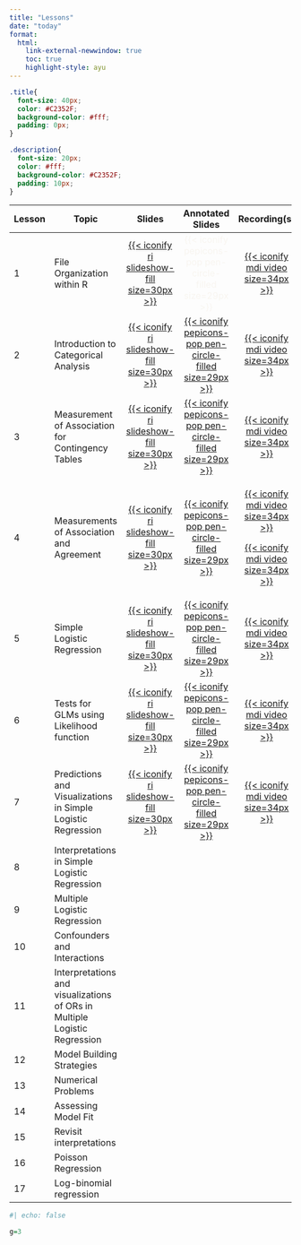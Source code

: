 ```yaml
---
title: "Lessons"
date: "today"
format: 
  html:
    link-external-newwindow: true
    toc: true
    highlight-style: ayu
---
```


```css
.title{
  font-size: 40px;
  color: #C2352F;
  background-color: #fff;
  padding: 0px;
}

.description{
  font-size: 20px;
  color: #fff;
  background-color: #C2352F;
  padding: 10px;
}
```

+-----------+---------------------------------------------------------------------------+--------------------------------------------------------------------------------------------------------------------------------------+---------------------------------------------------------------------------------------------------------------------------------------------------------+------------------------------------------------------------------------------------------------------------------------------------------------------------------------------------------------------------------------------------------------------+
| Lesson    | Topic                                                                     | Slides                                                                                                                               | Annotated Slides                                                                                                                                        | Recording(s)                                                                                                                                                                                                                                         |
+===========+===========================================================================+:====================================================================================================================================:+:=======================================================================================================================================================:+:====================================================================================================================================================================================================================================================:+
| 1         | File Organization within R                                                | [[{{< iconify ri slideshow-fill size=30px >}}](/lectures/01_File_Organization_R/01_File_Organization_R.qmd)]{style="color:#f8f5f0;"} | [{{< iconify pepicons-pop pen-circle-filled size=29px >}}]{style="color:#f8f5f0;"}                                                                      | [[{{< iconify mdi video size=34px >}}](https://echo360.org/section/3d2de378-ed40-415a-8caf-8c75f3b5d9ff/public)]{style="color:#f8f5f0;"}                                                                                                             |
+-----------+---------------------------------------------------------------------------+--------------------------------------------------------------------------------------------------------------------------------------+---------------------------------------------------------------------------------------------------------------------------------------------------------+------------------------------------------------------------------------------------------------------------------------------------------------------------------------------------------------------------------------------------------------------+
| 2         | Introduction to Categorical Analysis                                      | [[{{< iconify ri slideshow-fill size=30px >}}](/lectures/02_Intro_CDA/02_Intro_CDA.qmd)]{style="color:#f8f5f0;"}                     | [[{{< iconify pepicons-pop pen-circle-filled size=29px >}}](/lectures/02_Intro_CDA/02_Intro_CDA_notes.pdf)]{style="color:#f8f5f0;"}                     | [[{{< iconify mdi video size=34px >}}](https://echo360.org/media/97486deb-8346-4aef-a24e-a77a7350a6f2/public)]{style="color:#f8f5f0;"}                                                                                                               |
+-----------+---------------------------------------------------------------------------+--------------------------------------------------------------------------------------------------------------------------------------+---------------------------------------------------------------------------------------------------------------------------------------------------------+------------------------------------------------------------------------------------------------------------------------------------------------------------------------------------------------------------------------------------------------------+
| 3         | Measurement of Association for Contingency Tables                         | [[{{< iconify ri slideshow-fill size=30px >}}](/lectures/03_Meas_Assoc_CT/03_Meas_Assoc_CT.qmd)]{style="color:#f8f5f0;"}             | [[{{< iconify pepicons-pop pen-circle-filled size=29px >}}](/lectures/03_Meas_Assoc_CT/03_Meas_Assoc_CT_notes.pdf)]{style="color:#f8f5f0;"}             | [[{{< iconify mdi video size=34px >}}](https://echo360.org/lesson/G_a2cd2099-5666-4143-b05a-a1e020f96c16_dffa6d24-1dbf-45aa-8ff9-abe9b32c4e9e_2024-04-08T13:00:00.000_2024-04-08T15:00:00.000/classroom#sortDirection=desc)]{style="color:#f8f5f0;"} |
+-----------+---------------------------------------------------------------------------+--------------------------------------------------------------------------------------------------------------------------------------+---------------------------------------------------------------------------------------------------------------------------------------------------------+------------------------------------------------------------------------------------------------------------------------------------------------------------------------------------------------------------------------------------------------------+
| 4         | Measurements of Association and Agreement                                 | [[{{< iconify ri slideshow-fill size=30px >}}](/lectures/04_Meas_Assoc_Agree/04_Meas_Assoc_Agree.qmd)]{style="color:#f8f5f0;"}       | [[{{< iconify pepicons-pop pen-circle-filled size=29px >}}](/lectures/04_Meas_Assoc_Agree/04_Meas_Assoc_Agree_notes.pdf)]{style="color:#f8f5f0;"}       | [[{{< iconify mdi video size=34px >}}](https://echo360.org/lesson/2efcec30-2c02-454a-b2d8-e64057b6846a/classroom#sortDirection=desc)]{style="color:#f8f5f0;"}                                                                                        |
|           |                                                                           |                                                                                                                                      |                                                                                                                                                         |                                                                                                                                                                                                                                                      |
|           |                                                                           |                                                                                                                                      |                                                                                                                                                         | [[{{< iconify mdi video size=34px >}}](https://echo360.org/lesson/G_a2cd2099-5666-4143-b05a-a1e020f96c16_dffa6d24-1dbf-45aa-8ff9-abe9b32c4e9e_2024-04-10T13:00:00.000_2024-04-10T15:00:00.000/classroom#sortDirection=desc)]{style="color:#f8f5f0;"} |
+-----------+---------------------------------------------------------------------------+--------------------------------------------------------------------------------------------------------------------------------------+---------------------------------------------------------------------------------------------------------------------------------------------------------+------------------------------------------------------------------------------------------------------------------------------------------------------------------------------------------------------------------------------------------------------+
| 5         | Simple Logistic Regression                                                | [[{{< iconify ri slideshow-fill size=30px >}}](/lectures/05_Simple_logistic_reg/05_Simple_logistic_reg.qmd)]{style="color:#f8f5f0;"} | [[{{< iconify pepicons-pop pen-circle-filled size=29px >}}](/lectures/05_Simple_logistic_reg/05_Simple_logistic_reg_notes.pdf)]{style="color:#f8f5f0;"} | [[{{< iconify mdi video size=34px >}}](https://echo360.org/media/5ab6c501-bc15-427e-9199-766526c7f9eb/public)]{style="color:#f8f5f0;"}                                                                                                               |
+-----------+---------------------------------------------------------------------------+--------------------------------------------------------------------------------------------------------------------------------------+---------------------------------------------------------------------------------------------------------------------------------------------------------+------------------------------------------------------------------------------------------------------------------------------------------------------------------------------------------------------------------------------------------------------+
| 6         | Tests for GLMs using Likelihood function                                  | [[{{< iconify ri slideshow-fill size=30px >}}](/lectures/06_Tests_GLMs/06_Tests_GLMs.qmd)]{style="color:#f8f5f0;"}                   | [[{{< iconify pepicons-pop pen-circle-filled size=29px >}}](/lectures/06_Tests_GLMs/06_Tests_GLMs_notes.pdf)]{style="color:#f8f5f0;"}                   | [[{{< iconify mdi video size=34px >}}](https://echo360.org/media/f28738d1-e2bf-47b7-9a2b-25075009f371/public)]{style="color:#f8f5f0;"}                                                                                                               |
+-----------+---------------------------------------------------------------------------+--------------------------------------------------------------------------------------------------------------------------------------+---------------------------------------------------------------------------------------------------------------------------------------------------------+------------------------------------------------------------------------------------------------------------------------------------------------------------------------------------------------------------------------------------------------------+
| 7         | Predictions and Visualizations in Simple Logistic Regression              | [[{{< iconify ri slideshow-fill size=30px >}}](/lectures/07_Pred_Viz/07_Pred_Viz.qmd)]{style="color:#f8f5f0;"}                       | [[{{< iconify pepicons-pop pen-circle-filled size=29px >}}](/lectures/07_Pred_Viz/07_Pred_Viz_notes.pdf)]{style="color:#f8f5f0;"}                       | [[{{< iconify mdi video size=34px >}}](https://echo360.org/media/b3390bba-c038-473b-a418-4f3caec0d9c6/public)]{style="color:#f8f5f0;"}                                                                                                               |
+-----------+---------------------------------------------------------------------------+--------------------------------------------------------------------------------------------------------------------------------------+---------------------------------------------------------------------------------------------------------------------------------------------------------+------------------------------------------------------------------------------------------------------------------------------------------------------------------------------------------------------------------------------------------------------+
| 8         | Interpretations in Simple Logistic Regression                             |                                                                                                                                      |                                                                                                                                                         |                                                                                                                                                                                                                                                      |
+-----------+---------------------------------------------------------------------------+--------------------------------------------------------------------------------------------------------------------------------------+---------------------------------------------------------------------------------------------------------------------------------------------------------+------------------------------------------------------------------------------------------------------------------------------------------------------------------------------------------------------------------------------------------------------+
| 9         | Multiple Logistic Regression                                              |                                                                                                                                      |                                                                                                                                                         |                                                                                                                                                                                                                                                      |
+-----------+---------------------------------------------------------------------------+--------------------------------------------------------------------------------------------------------------------------------------+---------------------------------------------------------------------------------------------------------------------------------------------------------+------------------------------------------------------------------------------------------------------------------------------------------------------------------------------------------------------------------------------------------------------+
| 10        | Confounders and Interactions                                              |                                                                                                                                      |                                                                                                                                                         |                                                                                                                                                                                                                                                      |
+-----------+---------------------------------------------------------------------------+--------------------------------------------------------------------------------------------------------------------------------------+---------------------------------------------------------------------------------------------------------------------------------------------------------+------------------------------------------------------------------------------------------------------------------------------------------------------------------------------------------------------------------------------------------------------+
| 11        | Interpretations and visualizations of ORs in Multiple Logistic Regression |                                                                                                                                      |                                                                                                                                                         |                                                                                                                                                                                                                                                      |
+-----------+---------------------------------------------------------------------------+--------------------------------------------------------------------------------------------------------------------------------------+---------------------------------------------------------------------------------------------------------------------------------------------------------+------------------------------------------------------------------------------------------------------------------------------------------------------------------------------------------------------------------------------------------------------+
| 12        | Model Building Strategies                                                 |                                                                                                                                      |                                                                                                                                                         |                                                                                                                                                                                                                                                      |
+-----------+---------------------------------------------------------------------------+--------------------------------------------------------------------------------------------------------------------------------------+---------------------------------------------------------------------------------------------------------------------------------------------------------+------------------------------------------------------------------------------------------------------------------------------------------------------------------------------------------------------------------------------------------------------+
| 13        | Numerical Problems                                                        |                                                                                                                                      |                                                                                                                                                         |                                                                                                                                                                                                                                                      |
+-----------+---------------------------------------------------------------------------+--------------------------------------------------------------------------------------------------------------------------------------+---------------------------------------------------------------------------------------------------------------------------------------------------------+------------------------------------------------------------------------------------------------------------------------------------------------------------------------------------------------------------------------------------------------------+
| 14        | Assessing Model Fit                                                       |                                                                                                                                      |                                                                                                                                                         |                                                                                                                                                                                                                                                      |
+-----------+---------------------------------------------------------------------------+--------------------------------------------------------------------------------------------------------------------------------------+---------------------------------------------------------------------------------------------------------------------------------------------------------+------------------------------------------------------------------------------------------------------------------------------------------------------------------------------------------------------------------------------------------------------+
| 15        | Revisit interpretations                                                   |                                                                                                                                      |                                                                                                                                                         |                                                                                                                                                                                                                                                      |
+-----------+---------------------------------------------------------------------------+--------------------------------------------------------------------------------------------------------------------------------------+---------------------------------------------------------------------------------------------------------------------------------------------------------+------------------------------------------------------------------------------------------------------------------------------------------------------------------------------------------------------------------------------------------------------+
| 16        | Poisson Regression                                                        |                                                                                                                                      |                                                                                                                                                         |                                                                                                                                                                                                                                                      |
+-----------+---------------------------------------------------------------------------+--------------------------------------------------------------------------------------------------------------------------------------+---------------------------------------------------------------------------------------------------------------------------------------------------------+------------------------------------------------------------------------------------------------------------------------------------------------------------------------------------------------------------------------------------------------------+
| 17        | Log-binomial regression                                                   |                                                                                                                                      |                                                                                                                                                         |                                                                                                                                                                                                                                                      |
+-----------+---------------------------------------------------------------------------+--------------------------------------------------------------------------------------------------------------------------------------+---------------------------------------------------------------------------------------------------------------------------------------------------------+------------------------------------------------------------------------------------------------------------------------------------------------------------------------------------------------------------------------------------------------------+

```r
#| echo: false

g=3
```
